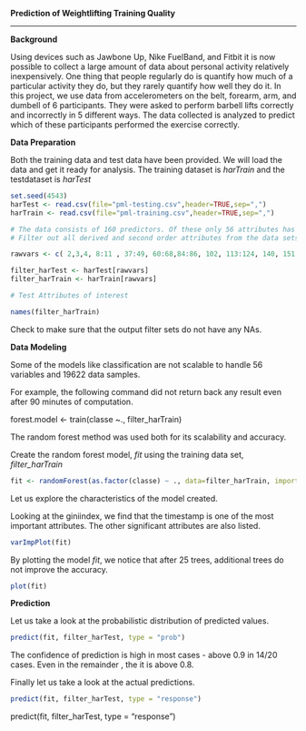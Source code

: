 **Prediction of Weightlifting Training Quality**

-----------------------------------------------------------------------
**Background**

Using devices such as Jawbone Up, Nike FuelBand, and Fitbit it is now possible to collect a large amount of data about personal activity relatively inexpensively. 
One thing that people regularly do is quantify how much of a particular activity they do, but they rarely quantify how well they do it. In this project,  we use data from accelerometers on the belt, forearm, arm, and dumbell of 6 participants. They were asked to perform barbell lifts correctly and incorrectly in 5 different ways. The data collected is analyzed to predict which of these participants performed the exercise correctly. 


**Data Preparation**

Both the training data and test data have been provided. We will load the data and get it ready for analysis.
The training dataset is *harTrain* and the testdataset is *harTest*

```r
set.seed(4543)
harTest <- read.csv(file="pml-testing.csv",header=TRUE,sep=",")
harTrain <- read.csv(file="pml-training.csv",header=TRUE,sep=",")

# The data consists of 160 predictors. Of these only 56 attributes has raw data, the remainder has derived data like skewness, variance, mean etc.
# Filter out all derived and second order attributes from the data sets.

rawvars <- c( 2,3,4, 8:11 , 37:49, 60:68,84:86, 102, 113:124, 140, 151:160)

filter_harTest <- harTest[rawvars]
filter_harTrain <- harTrain[rawvars]

# Test Attributes of interest

names(filter_harTrain)
```

Check to make sure that the output filter sets do not have any NAs.


**Data Modeling**

Some of the models like classification are not scalable to handle 56 variables and 19622 data samples.

For example, the following command did not return back any result even after 90 minutes of computation. 

forest.model <- train(classe ~., filter_harTrain) 

The random forest method was used both for its scalability and accuracy.


Create the random forest model, *fit* using the training data set, *filter_harTrain*

```r
fit <- randomForest(as.factor(classe) ~ ., data=filter_harTrain, importance=TRUE, ntree=100)
```

Let us explore the characteristics of the model created.

Looking at the giniindex, we find that the timestamp is one of the most important attributes.
The other significant attributes are also listed.

```r
varImpPlot(fit)
```

By plotting the model *fit*, we notice that after 25 trees, additional trees do not improve the accuracy.

```r
plot(fit)
```

**Prediction**


Let us take a look at the probabilistic distribution of predicted values.

```r
predict(fit, filter_harTest, type = "prob")
```

The confidence of prediction is high in most cases - above 0.9 in 14/20 cases.
Even in the remainder , the it is above 0.8.


Finally let us take a look at the actual predictions.

```r
predict(fit, filter_harTest, type = "response")
```




predict(fit, filter_harTest, type = "response")
